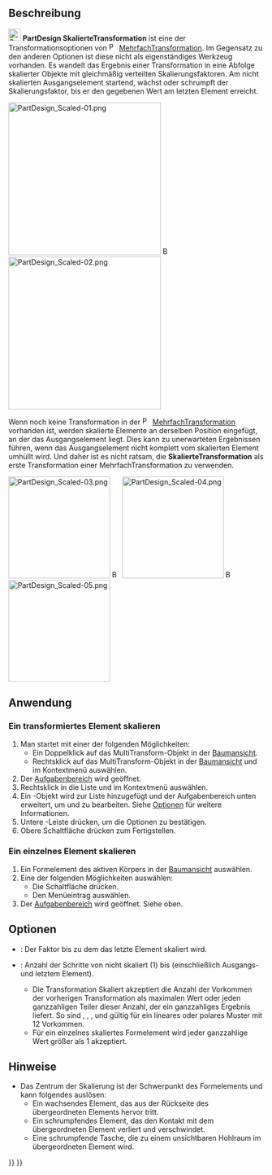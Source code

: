 <languages/>

{{Docnav/de
|[[PartDesign_MultiTransform/de|MehrfachTransformation]]
|[[PartDesign_Sprocket/de|Kettenrad]]
|[[PartDesign_Workbench/de|PartDesign]]
|IconL=PartDesign_MultiTransform.svg
|IconR=PartDesign_Sprocket.svg
|IconC=Workbench_PartDesign.svg
}}

{{GuiCommand/de
|Name=PartDesign Scaled
|Name/de=PartDesign SkalierteTransformation
|MenuLocation=Keine (Menüoption unter Part Design → Muster anwenden → Mehrfach-Transformation erstellen)
|Workbenches=[[PartDesign Workbench/de|PartDesign]]
|SeeAlso=[[PartDesign_MultiTransform/de|PartDesign Mehrfach-Transformation]]
}}

<span id="Description"></span>
==Beschreibung==

[[Image:PartDesign_Scaled.svg|24px]] '''PartDesign SkalierteTransformation''' ist eine der Transformationsoptionen von [[Image:PartDesign_MultiTransform.svg|16px]] [[PartDesign_MultiTransform/de|MehrfachTransformation]]. Im Gegensatz zu den anderen Optionen ist diese nicht als eigenständiges Werkzeug vorhanden. Es wandelt das Ergebnis einer Transformation in eine Abfolge skalierter Objekte mit gleichmäßig verteilten Skalierungsfaktoren. Am nicht skalierten Ausgangselement startend, wächst oder schrumpft der Skalierungsfaktor, bis er den gegebenen Wert am letzten Element erreicht.

[[Image:PartDesign_Scaled-01.png|300px]] [[Image:Button_right.svg|16px|link=]] [[Image:PartDesign_Scaled-02.png|300px]]
{{Caption|Ein lineares Muster und ein polares Muster → Skaliertes lineares Muster mit 3 Schritten (Vorkommen) und polares Muster mit 12 Schritten}}

Wenn noch keine Transformation in der [[Image:PartDesign_MultiTransform.svg|16px]] [[PartDesign_MultiTransform/de|MehrfachTransformation]] vorhanden ist, werden skalierte Elemente an derselben Position eingefügt, an der das Ausgangselement liegt. Dies kann zu unerwarteten Ergebnissen führen, wenn das Ausgangselement nicht komplett vom skalierten Element umhüllt wird. Und daher ist es nicht ratsam, die '''SkalierteTransformation''' als erste Transformation einer MehrfachTransformation zu verwenden.

[[Image:PartDesign_Scaled-03.png|200px]] [[Image:Button_right.svg|16px|link=]] 
[[Image:PartDesign_Scaled-04.png|200px]] [[Image:Button_right.svg|16px|link=]] 
[[Image:PartDesign_Scaled-05.png|200px]]
{{Caption|Ein Ausgangselement mit einem Loch → Skaliertes Objekt mit 2 Vorkommen → Skaliertes Objekt mit 4 Vorkommen }}

<span id="Usage"></span>
==Anwendung==

<span id="Scaling_a_transformed_feature"></span>
===Ein transformiertes Element skalieren===

# Man startet mit einer der folgenden Möglichkeiten:
#* Ein Doppelklick auf das MultiTransform-Objekt in der [[Tree_view/de|Baumansicht]].
#* Rechtsklick auf das MultiTransform-Objekt in der [[Tree_view/de|Baumansicht]] und {{MenuCommand|MultiTransform bearbeiten}} im Kontextmenü auswählen.
#  Der [[Task_panel/de|Aufgabenbereich]]  {{MenuCommand|Parameter der Mehrfach-Transformation}} wird geöffnet.
# Rechtsklick in die Liste {{MenuCommand|Transformationen}} und {{MenuCommand|Skalierte Transformation hinzufügen}} im Kontextmenü auswählen.
# Ein {{MenuCommand|Scaled}}-Objekt wird zur Liste hinzugefügt und der Aufgabenbereich unten erweitert, um {{MenuCommand|Faktor}} und {{MenuCommand|Vorkommen}} zu bearbeiten. Siehe [[#Optionen|Optionen]] für weitere Informationen.
# Untere {{Button|OK}}-Leiste drücken, um die Optionen zu bestätigen.
# Obere Schaltfläche {{Button|OK}} drücken zum Fertigstellen.

<span id="Scaling_a_single_feature"></span>
===Ein einzelnes Element skalieren===

# Ein Formelement des aktiven Körpers in der [[Tree_view/de|Baumansicht]] auswählen.
# Eine der folgenden Möglichkeiten auswählen:
#* Die Schaltfläche {{Button|[[Image:PartDesign_MultiTransform.svg|16px]] [[PartDesign_MultiTransform/de|Mehrfach-Transformation erstellen]]}} drücken.
#* Den Menüeintrag {{MenuCommand|Part Design → Muster anwenden → [[Image:PartDesign_MultiTransform.svg|16px]] Mehrfach-Transformation erstellen}} auswählen.
#  Der [[Task_panel/de|Aufgabenbereich]]  {{MenuCommand|Parameter der Mehrfach-Transformation}} wird geöffnet. Siehe oben.

<span id="Options"></span>
==Optionen==

* {{MenuCommand|Faktor}}: Der Faktor bis zu dem das letzte Element skaliert wird.
* {{MenuCommand|Vorkommen}}: Anzahl der Schritte von nicht skaliert (1) bis {{MenuCommand|Faktor}} (einschließlich Ausgangs- und letztem Element).
** Die Transformation Skaliert akzeptiert die Anzahl der Vorkommen der vorherigen Transformation als maximalen Wert oder jeden ganzzahligen Teiler dieser Anzahl, der ein ganzzahliges Ergebnis liefert. So sind {{Value|12}}, {{Value|6}}, {{Value|4}}, {{Value|3}}und {{Value|2}} gültig für ein lineares oder polares Muster mit 12 Vorkommen.
** Für ein einzelnes skaliertes Formelement wird jeder ganzzahlige Wert größer als 1 akzeptiert.

<span id="Notes"></span>
==Hinweise==

* Das Zentrum der Skalierung ist der Schwerpunkt des Formelements und kann folgendes auslösen:
** Ein wachsendes Element, das aus der Rückseite des übergeordneten Elements hervor tritt.
** Ein schrumpfendes Element, das den Kontakt mit dem übergeordneten Element verliert und verschwindet.
** Eine schrumpfende Tasche, die zu einem unsichtbaren Hohlraum im übergeordneten Element wird.


{{Docnav/de
|[[PartDesign_MultiTransform/de|MehrfachTransformation]]
|[[PartDesign_Sprocket/de|Kettenrad]]
|[[PartDesign_Workbench/de|PartDesign]]
|IconL=PartDesign_MultiTransform.svg
|IconR=PartDesign_Sprocket.svg
|IconC=Workbench_PartDesign.svg
}}

{{PartDesign Tools navi{{#translation:}}}}
{{Userdocnavi{{#translation:}}}}